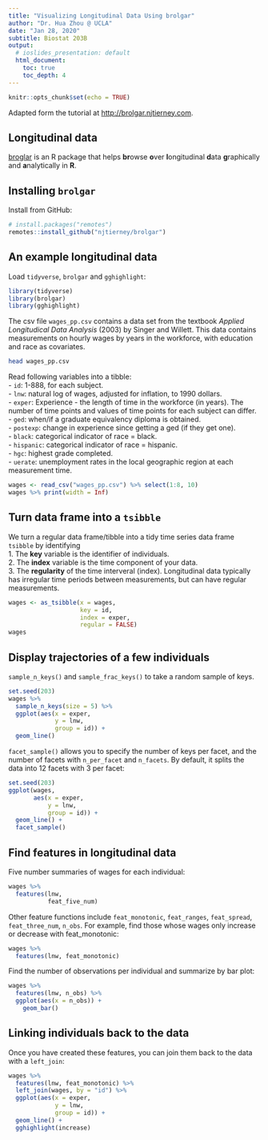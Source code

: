 ```yaml
---
title: "Visualizing Longitudinal Data Using brolgar"
author: "Dr. Hua Zhou @ UCLA"
date: "Jan 28, 2020"
subtitle: Biostat 203B
output:
  # ioslides_presentation: default
  html_document:
    toc: true
    toc_depth: 4  
---
```


```r
knitr::opts_chunk$set(echo = TRUE)
```

Adapted form the tutorial at <http://brolgar.njtierney.com>.

## Longitudinal data

[broglar](http://brolgar.njtierney.com) is an R package that helps **br**owse **o**ver **l**ongitudinal **d**ata **g**raphically and **a**nalytically in **R**.

## Installing `brolgar`

Install from GitHub:
```r
# install.packages("remotes")
remotes::install_github("njtierney/brolgar")
```

## An example longitudinal data

Load `tidyverse`, `brolgar` and `gghighlight`:
```r
library(tidyverse)
library(brolgar)
library(gghighlight)
```

The csv file `wages_pp.csv` contains a data set from the textbook _Applied Longitudical Data Analysis_ (2003) by Singer and Willett. This data contains measurements on hourly wages by years in the workforce, with education and race as covariates. 
```bash
head wages_pp.csv
```

Read following variables into a tibble:  
- `id`: 1-888, for each subject.  
- `lnw`: natural log of wages, adjusted for inflation, to 1990 dollars.  
- `exper`: Experience - the length of time in the workforce (in years). The number of time points and values of time points for each subject can differ.  
- `ged`: when/if a graduate equivalency diploma is obtained.  
- `postexp`: change in experience since getting a ged (if they get one).  
- `black`: categorical indicator of race = black.  
- `hispanic`: categorical indicator of race = hispanic.  
- `hgc`: highest grade completed.  
- `uerate`: unemployment rates in the local geographic region at each measurement time.
```r
wages <- read_csv("wages_pp.csv") %>% select(1:8, 10)
wages %>% print(width = Inf)
```

## Turn data frame into a `tsibble`

We turn a regular data frame/tibble into a tidy time series data frame `tsibble` by identifying  
1. The **key** variable is the identifier of individuals.  
2. The **index** variable is the time component of your data.  
3. The **regularity** of the time interveral (index). Longitudinal data typically has irregular time periods between measurements, but can have regular measurements.

```r
wages <- as_tsibble(x = wages,
                    key = id,
                    index = exper,
                    regular = FALSE)
wages
```

## Display trajectories of a few individuals

`sample_n_keys()` and `sample_frac_keys()` to take a random sample of keys.
```r
set.seed(203)
wages %>%
  sample_n_keys(size = 5) %>%
  ggplot(aes(x = exper,
             y = lnw,
             group = id)) + 
  geom_line()
```

`facet_sample()` allows you to specify the number of keys per facet, and the number of facets with `n_per_facet` and `n_facets`. By default, it splits the data into 12 facets with 3 per facet:
```r
set.seed(203)
ggplot(wages,
       aes(x = exper,
           y = lnw,
           group = id)) +
  geom_line() +
  facet_sample()
```

## Find features in longitudinal data

Five number summaries of wages for each individual:
```r
wages %>%
  features(lnw,
           feat_five_num)
```
Other feature functions include `feat_monotonic`, `feat_ranges`, `feat_spread`, `feat_three_num`, `n_obs`. For example, find those whose wages only increase or decrease with feat_monotonic:
```r
wages %>%
  features(lnw, feat_monotonic)
```

Find the number of observations per individual and summarize by bar plot:
```r
wages %>%
  features(lnw, n_obs) %>%
  ggplot(aes(x = n_obs)) + 
    geom_bar()  
```

## Linking individuals back to the data

Once you have created these features, you can join them back to the data with a `left_join`:
```r
wages %>%
  features(lnw, feat_monotonic) %>%
  left_join(wages, by = "id") %>%
  ggplot(aes(x = exper,
             y = lnw,
             group = id)) +
  geom_line() + 
  gghighlight(increase)
```
